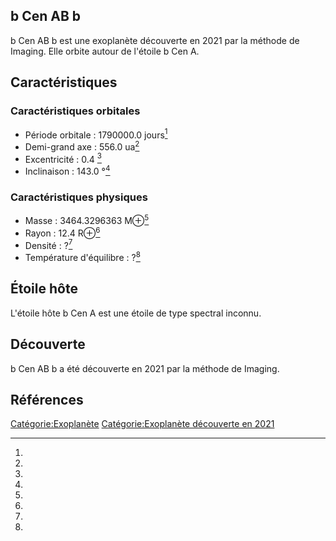 == b Cen AB b ==

{{Infobox Exoplanète
| nom = b Cen AB b
| image = 
| légende = 
| étoile = b Cen A
| constellation = 
| ascension_droite = 
| déclinaison = 
| distance = ?
| type_spectral = ?
| masse = 3464.3296363 M⊕<ref></ref>
| rayon = 12.4 R⊕<ref></ref>
| densité = ?<ref></ref>
| gravité = ?<ref></ref>
| température = ?<ref></ref>
| période = 1790000.0 j<ref></ref>
| demi_grand_axe = 556.0 ua<ref></ref>
| excentricité = 0.4 <ref></ref>
| inclinaison = 143.0 °<ref></ref>
| méthode_découverte = Imaging
| date_découverte = 2021
| statut = Confirmée
}}

b Cen AB b est une exoplanète découverte en 2021 par la méthode de Imaging. Elle orbite autour de l'étoile b Cen A.

== Caractéristiques ==

=== Caractéristiques orbitales ===
* Période orbitale : 1790000.0 jours<ref></ref>
* Demi-grand axe : 556.0 ua<ref></ref>
* Excentricité : 0.4 <ref></ref>
* Inclinaison : 143.0 °<ref></ref>

=== Caractéristiques physiques ===
* Masse : 3464.3296363 M⊕<ref></ref>
* Rayon : 12.4 R⊕<ref></ref>
* Densité : ?<ref></ref>
* Température d'équilibre : ?<ref></ref>

== Étoile hôte ==

{{Infobox Étoile
| nom = b Cen A
| image = 
| légende = 
| constellation = 
| ascension_droite = 
| déclinaison = 
| distance = ?
| type_spectral = ?
| magnitude_absolue = 
| magnitude_apparente = 
| masse = ?<ref></ref>
| rayon = ?<ref></ref>
| température = ?<ref></ref>
| métallicité = ?<ref></ref>
| âge = ?<ref></ref>
}}

L'étoile hôte b Cen A est une étoile de type spectral inconnu.

== Découverte ==

b Cen AB b a été découverte en 2021 par la méthode de Imaging.

== Références ==
<references />

[[Catégorie:Exoplanète]]
[[Catégorie:Exoplanète découverte en 2021]]
